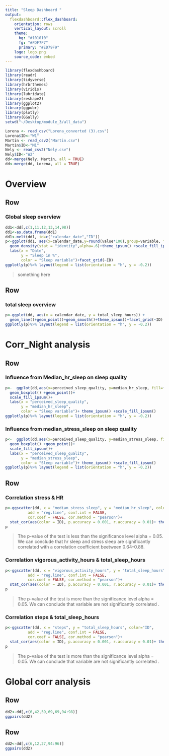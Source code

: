 ```yaml
---
title: "Sleep Dashboard "
output: 
  flexdashboard::flex_dashboard:
    orientation: rows
    vertical_layout: scroll
    theme: 
      bg: "#101010"
      fg: "#FDF7F7" 
      primary: "#ED79F9"
    logo: logo.png
    source_code: embed
---
```


```r
library(flexdashboard)
library(readr)
library(tidyverse)
library(hrbrthemes)
library(viridis)
library(lubridate)
library(reshape2)
library(ggplot2)
library(ggpubr)
library(plotly)
library(GGally)
setwd("~/Desktop/module_3/all_data")

Lorena <- read_csv("Lorena_converted (3).csv")
Lorena$ID<-"W1"
Martin <- read_csv2("Martin.csv")
Martin$ID<-"M1"
Nely <- read_csv2("Nely.csv")
Nely$ID<-"W2"
dd<-merge(Nely, Martin, all = TRUE)
dd<-merge(dd, Lorena, all = TRUE)

```

Overview
=======================================================================

Row
-----------------------------------------------------------------------

###  Global sleep overview

```r
dd1<-dd[,c(1,11,12,13,14,98)]
dd1<-as.data.frame(dd1)
dd1<-melt(dd1, id=c("calendar_date","ID"))
p<-ggplot(dd1, aes(x=calendar_date,y=round(value*100),group=variable, fill=variable)) +
  geom_density(stat = "identity",alpha=.6)+theme_ipsum() +scale_fill_ipsum()+
  labs(x = "Date",
       y = "Sleep in %",
       color = "Sleep variable")+facet_grid(~ID)
ggplotly(p)%>% layout(legend = list(orientation = "h", y = -0.2))
```
> something here

Row
-----------------------------------------------------------------------

### total sleep overview

```r
p<-ggplot(dd, aes(x = calendar_date, y = total_sleep_hours)) +
  geom_line()+geom_point()+geom_smooth()+theme_ipsum()+facet_grid(~ID)
ggplotly(p)%>% layout(legend = list(orientation = "h", y = -0.2))
```








Corr_Night analysis 
=======================================================================

Row 
-----------------------------------------------------------------------

### **Influence from Median_hr_sleep on sleep quality**

```r

p<-  ggplot(dd,aes(x=perceived_sleep_quality, y=median_hr_sleep, fill=factor(perceived_sleep_quality))) +
  geom_boxplot() +geom_point()+
  scale_fill_ipsum()+
  labs(x = "perceived_sleep_quality",
       y = "median_hr_sleep",
       color = "Sleep variable")+ theme_ipsum() +scale_fill_ipsum()
ggplotly(p)%>% layout(legend = list(orientation = "h", y = -0.2))

```

### **Influence from median_stress_sleep on sleep quality**

```r

p<-  ggplot(dd,aes(x=perceived_sleep_quality, y=median_stress_sleep, fill=factor(perceived_sleep_quality))) +
  geom_boxplot() +geom_point()+
  scale_fill_ipsum()+
  labs(x = "perceived_sleep_quality",
       y = "median_stress_sleep",
       color = "Sleep variable")+ theme_ipsum() +scale_fill_ipsum()
ggplotly(p)%>% layout(legend = list(orientation = "h", y = -0.2))

```



Row 
-----------------------------------------------------------------------


### **Correlation  stress & HR**

```r

p<-ggscatter(dd, x = "median_stress_sleep", y = "median_hr_sleep", color="ID",
          add = "reg.line", conf.int = FALSE, 
          cor.coef = FALSE, cor.method = "pearson")+
  stat_cor(aes(color = ID), p.accuracy = 0.001, r.accuracy = 0.01)+ theme_ipsum()+scale_fill_ipsum()
p
```

> The p-value of the test is less than the significance level alpha = 0.05. We can conclude that hr sleep and stress sleep are significantly correlated with a correlation coefficient beetween 0.64--0.88.

### **Correlation vigorous_activity_hours & total_sleep_hours**

```r

p<-ggscatter(dd, x = "vigorous_activity_hours", y = "total_sleep_hours", color="ID",
          add = "reg.line", conf.int = FALSE, 
          cor.coef = FALSE, cor.method = "pearson")+
  stat_cor(aes(color = ID), p.accuracy = 0.001, r.accuracy = 0.01)+ theme_ipsum()+scale_fill_ipsum()
p
```

>The p-value of the test is more than the significance level alpha = 0.05. We can conclude that variable are not significantly correlated .

### **Correlation steps & total_sleep_hours**

```r

p<-ggscatter(dd, x = "steps", y = "total_sleep_hours", color="ID",
          add = "reg.line", conf.int = FALSE, 
          cor.coef = FALSE, cor.method = "pearson")+
  stat_cor(aes(color = ID), p.accuracy = 0.001, r.accuracy = 0.01)+ theme_ipsum()+scale_fill_ipsum()
p
```

>The p-value of the test is more than the significance level alpha = 0.05. We can conclude that variable are not significantly correlated .




Global corr analysis 
=======================================================================


Row {}
-----------------------------------------------------------------------

```r
dd2<-dd[,c(6,42,59,69,69,94:98)]
ggpairs(dd2)
```

Row {}
-----------------------------------------------------------------------

```r
dd2<-dd[,c(6,12,27,94:96)]
ggpairs(dd2)
```
